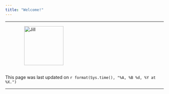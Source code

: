 ```yaml
---
title: "Welcome!"
---
```


* * * 

<figure><img src="./images/Me-Medium.jpg" alt="Jill" align="left" hspace="20" style="width:125px;height:125px;"></figure>
 
&nbsp;

&nbsp;

&nbsp;

&nbsp;

&nbsp;

This page was last updated on `r format(Sys.time(), "%A, %B %d, %Y at %X.")`


* * *
